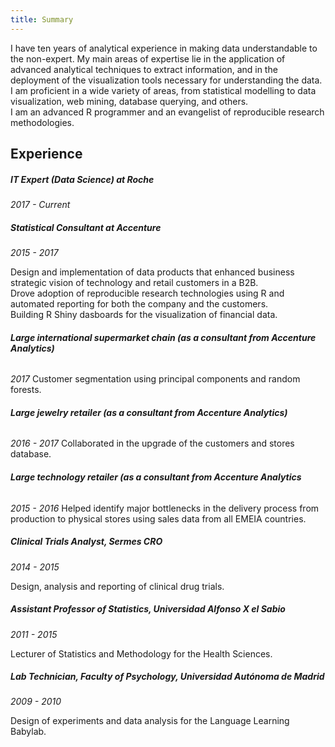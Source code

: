 ```yaml
---
title: Summary
---
```


I have ten years of analytical experience in making data understandable to the non-expert. My main areas of expertise lie in the application of advanced analytical techniques to extract information, and in the deployment of the visualization tools necessary for understanding the data.   
I am proficient in a wide variety of areas, from statistical modelling to data visualization, web mining, database querying, and others.    
I am an advanced R programmer and an evangelist of reproducible research methodologies.    

## Experience

##### **IT Expert (Data Science) at Roche**  
_2017 - Current_

##### **Statistical Consultant at Accenture**
_2015 - 2017_

Design and implementation of data products that enhanced business strategic vision of technology and retail customers in a B2B.   
Drove adoption of reproducible research technologies using R and automated reporting for both the company and the customers.   
Building R Shiny dasboards for the visualization of financial data.

###### **Large international supermarket chain (as a consultant from Accenture Analytics)**
_2017_
Customer segmentation using principal components and random forests.

###### **Large jewelry retailer  (as a consultant from Accenture Analytics)**
_2016 - 2017_
Collaborated in the upgrade of the customers and stores database.

###### **Large technology retailer (as a consultant from Accenture Analytics**
_2015 - 2016_
Helped identify major bottlenecks in the delivery process from production to physical stores using sales data from all EMEIA countries.

##### **Clinical Trials Analyst, Sermes CRO **
_2014 - 2015_

Design, analysis and reporting of clinical drug trials.

##### **Assistant Professor of Statistics, Universidad Alfonso X el Sabio**
_2011 - 2015_

Lecturer of Statistics and Methodology for the Health Sciences.

##### **Lab Technician, Faculty of Psychology, Universidad Autónoma de Madrid **
_2009 - 2010_

Design of experiments and data analysis for the Language Learning Babylab.
